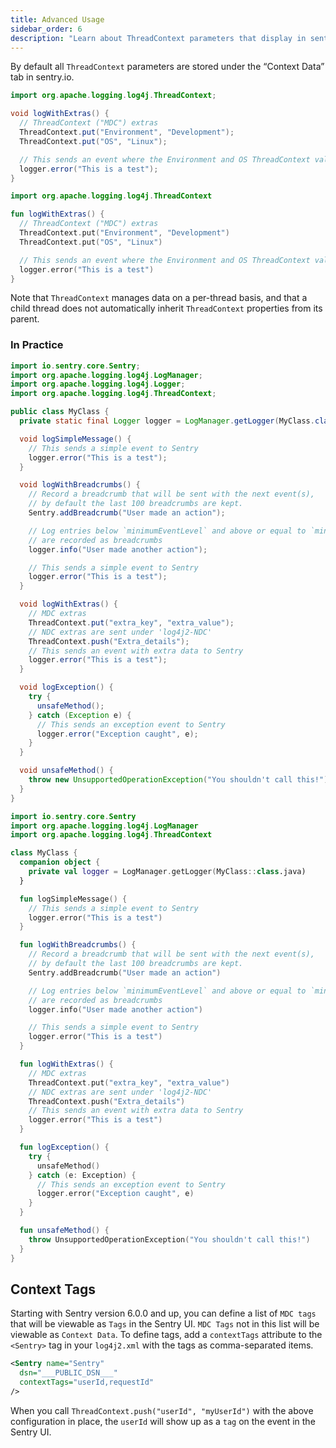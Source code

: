 ```yaml
---
title: Advanced Usage
sidebar_order: 6
description: "Learn about ThreadContext parameters that display in sentry.io."
---
```


By default all `ThreadContext` parameters are stored under the “Context Data” tab in sentry.io.

```java {tabTitle:Java}
import org.apache.logging.log4j.ThreadContext;

void logWithExtras() {
  // ThreadContext ("MDC") extras
  ThreadContext.put("Environment", "Development");
  ThreadContext.put("OS", "Linux");

  // This sends an event where the Environment and OS ThreadContext values are set as Context Data entries
  logger.error("This is a test");
}
```

```kotlin {tabTitle:Kotlin}
import org.apache.logging.log4j.ThreadContext

fun logWithExtras() {
  // ThreadContext ("MDC") extras
  ThreadContext.put("Environment", "Development")
  ThreadContext.put("OS", "Linux")

  // This sends an event where the Environment and OS ThreadContext values are set as Context Data entries
  logger.error("This is a test")
}
```

Note that `ThreadContext` manages data on a per-thread basis, and that a child thread does not automatically inherit `ThreadContext` properties from its parent.

### In Practice

```java {tabTitle:Java}
import io.sentry.core.Sentry;
import org.apache.logging.log4j.LogManager;
import org.apache.logging.log4j.Logger;
import org.apache.logging.log4j.ThreadContext;

public class MyClass {
  private static final Logger logger = LogManager.getLogger(MyClass.class);

  void logSimpleMessage() {
    // This sends a simple event to Sentry
    logger.error("This is a test");
  }

  void logWithBreadcrumbs() {
    // Record a breadcrumb that will be sent with the next event(s),
    // by default the last 100 breadcrumbs are kept.
    Sentry.addBreadcrumb("User made an action");

    // Log entries below `minimumEventLevel` and above or equal to `minimumBreadcrumbLevel`
    // are recorded as breadcrumbs
    logger.info("User made another action");

    // This sends a simple event to Sentry
    logger.error("This is a test");
  }

  void logWithExtras() {
    // MDC extras
    ThreadContext.put("extra_key", "extra_value");
    // NDC extras are sent under 'log4j2-NDC'
    ThreadContext.push("Extra_details");
    // This sends an event with extra data to Sentry
    logger.error("This is a test");
  }

  void logException() {
    try {
      unsafeMethod();
    } catch (Exception e) {
      // This sends an exception event to Sentry
      logger.error("Exception caught", e);
    }
  }

  void unsafeMethod() {
    throw new UnsupportedOperationException("You shouldn't call this!");
  }
}
```

```kotlin {tabTitle:Kotlin}
import io.sentry.core.Sentry
import org.apache.logging.log4j.LogManager
import org.apache.logging.log4j.ThreadContext

class MyClass {
  companion object {
    private val logger = LogManager.getLogger(MyClass::class.java)
  }

  fun logSimpleMessage() {
    // This sends a simple event to Sentry
    logger.error("This is a test")
  }

  fun logWithBreadcrumbs() {
    // Record a breadcrumb that will be sent with the next event(s),
    // by default the last 100 breadcrumbs are kept.
    Sentry.addBreadcrumb("User made an action")

    // Log entries below `minimumEventLevel` and above or equal to `minimumBreadcrumbLevel`
    // are recorded as breadcrumbs
    logger.info("User made another action")

    // This sends a simple event to Sentry
    logger.error("This is a test")
  }

  fun logWithExtras() {
    // MDC extras
    ThreadContext.put("extra_key", "extra_value")
    // NDC extras are sent under 'log4j2-NDC'
    ThreadContext.push("Extra_details")
    // This sends an event with extra data to Sentry
    logger.error("This is a test")
  }

  fun logException() {
    try {
      unsafeMethod()
    } catch (e: Exception) {
      // This sends an exception event to Sentry
      logger.error("Exception caught", e)
    }
  }

  fun unsafeMethod() {
    throw UnsupportedOperationException("You shouldn't call this!")
  }
}
```

## Context Tags

Starting with Sentry version 6.0.0 and up, you can define a list of `MDC tags` that will be viewable as `Tags` in the Sentry UI. `MDC Tags` not in this list will be viewable as `Context Data`. To define tags, add a `contextTags` attribute to the `<Sentry>` tag in your `log4j2.xml` with the tags as comma-separated items.


```xml {tabTitle:XML}
<Sentry name="Sentry"
  dsn="___PUBLIC_DSN___"
  contextTags="userId,requestId"
/>
```

When you call `ThreadContext.push("userId", "myUserId")` with the above configuration in place, the `userId` will show up as a `tag` on the event in the Sentry UI.
